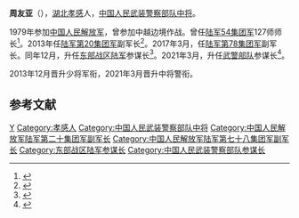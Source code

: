 '''周友亚'''（{{bd|1963年|4月||}}），[[湖北|湖北]][[孝感|孝感]]人，[[中国人民武装警察部队|中国人民武装警察部队]][[中国人民解放军中将|中将]]。

1979年参加[[中国人民解放军|中国人民解放军]]，曾参加中越边境作战。曾任[[中国人民解放军陆军第八十三集团军|陆军54集团军]]127师师长<ref>{{cite news |author1=李岚 |author2=康保平 |title=中国第六批维和工程兵大队在洛成立 |url=http://lyrb.lyd.com.cn/html/2011-10/15/content_784674.htm |accessdate=2021-04-06 |work=洛阳晚报 |date=2011-10-15 |archive-date=2011-12-30 |archive-url=https://web.archive.org/web/20111230080236/http://lyrb.lyd.com.cn/html/2011-10/15/content_784674.htm |dead-url=no }}</ref>。2013年任[[中国人民解放军陆军第二十集团军|陆军第20集团军]]副军长<ref>{{cite web |title=陆军第20集团军党委弘扬焦裕禄精神推动部队建设 |url=http://www.kaifeng.gov.cn/sitegroup/root/html/8a28897b41c065e20141c3f8db4205fa/0bc47b3d747a4a8eaf258c5d822b05c1.html |website=开封市人民政府 |accessdate=2021-04-06 |date=2014-05-15}}</ref>。2017年3月，任[[中国人民解放军陆军第七十八集团军|陆军第78集团军]]副军长。同年12月，升任[[中国人民解放军东部战区陆军|东部战区陆军]]参谋长<ref>{{cite web |author1=蒋子文 |title=78集团军原副军长周友亚少将已任东部战区陆军参谋长 |url=https://www.thepaper.cn/newsDetail_forward_1980569 |website=澎湃新闻 |accessdate=2021-04-06 |date=2018-02-02 |archive-date=2018-02-15 |archive-url=https://web.archive.org/web/20180215120353/https://www.thepaper.cn/newsDetail_forward_1980569 |dead-url=no }}</ref>。2021年3月，升任[[武警部队|武警部队]]参谋长<ref>{{cite web |author1=林韵诗 |title=武警部队高层调整 陈剑飞、周友亚履新 |url=https://china.caixin.com/2021-06-05/101723297.html |website=财新 |accessdate=2021-06-07 |date=2021-06-05 |archive-date=2021-06-07 |archive-url=https://web.archive.org/web/20210607034040/https://china.caixin.com/2021-06-05/101723297.html |dead-url=no }}</ref>。

2013年12月晋升少将军衔，2021年3月晋升中将警衔。

== 参考文献 ==
{{Reflist}}

{{中华人民共和国现役中将}}
{{DEFAULTSORT:Zhou}}
[[Category:周姓|Y]]
[[Category:孝感人|Category:孝感人]]
[[Category:中国人民武装警察部队中将|Category:中国人民武装警察部队中将]]
[[Category:中国人民解放军陆军第二十集团军副军长|Category:中国人民解放军陆军第二十集团军副军长]]
[[Category:中国人民解放军陆军第七十八集团军副军长|Category:中国人民解放军陆军第七十八集团军副军长]]
[[Category:东部战区陆军参谋长|Category:东部战区陆军参谋长]]
[[Category:中国人民武装警察部队参谋长|Category:中国人民武装警察部队参谋长]]
